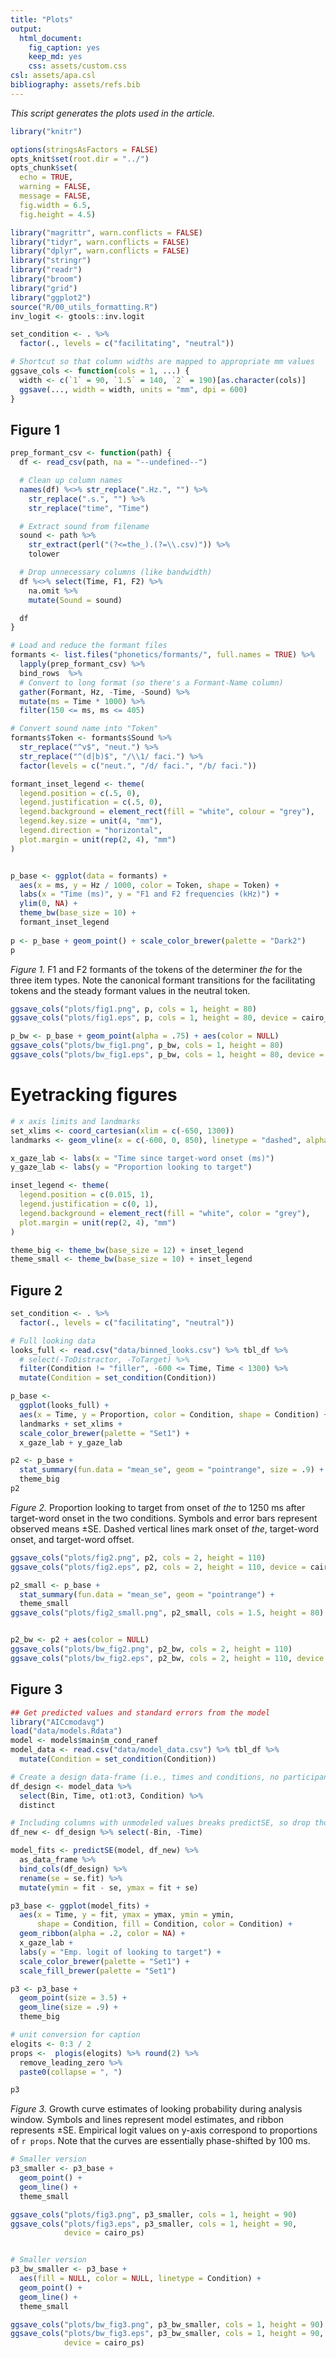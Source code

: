 ```yaml
---
title: "Plots"
output:
  html_document:
    fig_caption: yes
    keep_md: yes
    css: assets/custom.css
csl: assets/apa.csl
bibliography: assets/refs.bib
---
```


_This script generates the plots used in the article._

```r
library("knitr")

options(stringsAsFactors = FALSE)
opts_knit$set(root.dir = "../")
opts_chunk$set(
  echo = TRUE,
  warning = FALSE,
  message = FALSE,
  fig.width = 6.5,
  fig.height = 4.5)
```


```r
library("magrittr", warn.conflicts = FALSE)
library("tidyr", warn.conflicts = FALSE)
library("dplyr", warn.conflicts = FALSE)
library("stringr")
library("readr")
library("broom")
library("grid")
library("ggplot2")
source("R/00_utils_formatting.R")
inv_logit <- gtools::inv.logit

set_condition <- . %>% 
  factor(., levels = c("facilitating", "neutral"))

# Shortcut so that column widths are mapped to appropriate mm values
ggsave_cols <- function(cols = 1, ...) {
  width <- c(`1` = 90, `1.5` = 140, `2` = 190)[as.character(cols)]
  ggsave(..., width = width, units = "mm", dpi = 600)
}

```

## Figure 1

```r
prep_formant_csv <- function(path) {
  df <- read_csv(path, na = "--undefined--")

  # Clean up column names
  names(df) %<>% str_replace(".Hz.", "") %>%
    str_replace(".s.", "") %>%
    str_replace("time", "Time")

  # Extract sound from filename
  sound <- path %>% 
    str_extract(perl("(?<=the_).(?=\\.csv)")) %>% 
    tolower

  # Drop unnecessary columns (like bandwidth)
  df %<>% select(Time, F1, F2) %>%
    na.omit %>%
    mutate(Sound = sound)

  df
}

# Load and reduce the formant files
formants <- list.files("phonetics/formants/", full.names = TRUE) %>% 
  lapply(prep_formant_csv) %>% 
  bind_rows  %>% 
  # Convert to long format (so there's a Formant-Name column)
  gather(Formant, Hz, -Time, -Sound) %>%
  mutate(ms = Time * 1000) %>%
  filter(150 <= ms, ms <= 405)

# Convert sound name into "Token"
formants$Token <- formants$Sound %>%
  str_replace("^v$", "neut.") %>%
  str_replace("^(d|b)$", "/\\1/ faci.") %>%
  factor(levels = c("neut.", "/d/ faci.", "/b/ faci."))

formant_inset_legend <- theme(
  legend.position = c(.5, 0),
  legend.justification = c(.5, 0),
  legend.background = element_rect(fill = "white", colour = "grey"),
  legend.key.size = unit(4, "mm"),
  legend.direction = "horizontal",
  plot.margin = unit(rep(2, 4), "mm")
)


p_base <- ggplot(data = formants) +
  aes(x = ms, y = Hz / 1000, color = Token, shape = Token) +
  labs(x = "Time (ms)", y = "F1 and F2 frequencies (kHz)") +
  ylim(0, NA) +
  theme_bw(base_size = 10) +
  formant_inset_legend
  
p <- p_base + geom_point() + scale_color_brewer(palette = "Dark2")
p
```

_Figure 1._ F1 and F2 formants of the tokens of the determiner _the_ for the 
three item types. Note the canonical formant transitions for the facilitating 
tokens and the steady formant values in the neutral token. 

```r
ggsave_cols("plots/fig1.png", p, cols = 1, height = 80)
ggsave_cols("plots/fig1.eps", p, cols = 1, height = 80, device = cairo_ps)

p_bw <- p_base + geom_point(alpha = .75) + aes(color = NULL)
ggsave_cols("plots/bw_fig1.png", p_bw, cols = 1, height = 80)
ggsave_cols("plots/bw_fig1.eps", p_bw, cols = 1, height = 80, device = cairo_ps)
```




# Eyetracking figures

```r
# x axis limits and landmarks
set_xlims <- coord_cartesian(xlim = c(-650, 1300))
landmarks <- geom_vline(x = c(-600, 0, 850), linetype = "dashed", alpha = .5)

x_gaze_lab <- labs(x = "Time since target-word onset (ms)")
y_gaze_lab <- labs(y = "Proportion looking to target")

inset_legend <- theme(
  legend.position = c(0.015, 1),
  legend.justification = c(0, 1),
  legend.background = element_rect(fill = "white", color = "grey"),
  plot.margin = unit(rep(2, 4), "mm")
)

theme_big <- theme_bw(base_size = 12) + inset_legend
theme_small <- theme_bw(base_size = 10) + inset_legend
```


## Figure 2

```r
set_condition <- . %>% 
  factor(., levels = c("facilitating", "neutral"))

# Full looking data
looks_full <- read.csv("data/binned_looks.csv") %>% tbl_df %>%
  # select(-ToDistractor, -ToTarget) %>%
  filter(Condition != "filler", -600 <= Time, Time < 1300) %>%
  mutate(Condition = set_condition(Condition))

p_base <- 
  ggplot(looks_full) +
  aes(x = Time, y = Proportion, color = Condition, shape = Condition) +
  landmarks + set_xlims +
  scale_color_brewer(palette = "Set1") +
  x_gaze_lab + y_gaze_lab

p2 <- p_base + 
  stat_summary(fun.data = "mean_se", geom = "pointrange", size = .9) + 
  theme_big
p2
```

_Figure 2._ Proportion looking to target from onset of _the_ to 1250 ms after 
target-word onset in the two conditions. Symbols and error bars represent 
observed means ±SE. Dashed vertical lines mark onset of _the_, target-word 
onset, and target-word offset.

```r
ggsave_cols("plots/fig2.png", p2, cols = 2, height = 110)
ggsave_cols("plots/fig2.eps", p2, cols = 2, height = 110, device = cairo_ps)

p2_small <- p_base + 
  stat_summary(fun.data = "mean_se", geom = "pointrange") + 
  theme_small
ggsave_cols("plots/fig2_small.png", p2_small, cols = 1.5, height = 80)


p2_bw <- p2 + aes(color = NULL)
ggsave_cols("plots/bw_fig2.png", p2_bw, cols = 2, height = 110)
ggsave_cols("plots/bw_fig2.eps", p2_bw, cols = 2, height = 110, device = cairo_ps)

```





## Figure 3

```r
## Get predicted values and standard errors from the model
library("AICcmodavg")
load("data/models.Rdata")
model <- models$main$m_cond_ranef
model_data <- read.csv("data/model_data.csv") %>% tbl_df %>% 
  mutate(Condition = set_condition(Condition))

# Create a design data-frame (i.e., times and conditions, no participants)
df_design <- model_data %>% 
  select(Bin, Time, ot1:ot3, Condition) %>% 
  distinct

# Including columns with unmodeled values breaks predictSE, so drop those.
df_new <- df_design %>% select(-Bin, -Time)

model_fits <- predictSE(model, df_new) %>% 
  as_data_frame %>% 
  bind_cols(df_design) %>% 
  rename(se = se.fit) %>% 
  mutate(ymin = fit - se, ymax = fit + se)

p3_base <- ggplot(model_fits) + 
  aes(x = Time, y = fit, ymax = ymax, ymin = ymin, 
      shape = Condition, fill = Condition, color = Condition) + 
  geom_ribbon(alpha = .2, color = NA) + 
  x_gaze_lab + 
  labs(y = "Emp. logit of looking to target") +
  scale_color_brewer(palette = "Set1") + 
  scale_fill_brewer(palette = "Set1")

p3 <- p3_base + 
  geom_point(size = 3.5) + 
  geom_line(size = .9) + 
  theme_big

# unit conversion for caption
elogits <- 0:3 / 2
props <-  plogis(elogits) %>% round(2) %>% 
  remove_leading_zero %>% 
  paste0(collapse = ", ")

p3
```

_Figure 3._ Growth curve estimates of looking probability during analysis window. Symbols and lines represent model estimates, and ribbon represents ±SE. Empirical logit values on y-axis correspond to proportions of `r props`. Note that the curves are essentially phase-shifted by 100 ms.

```r
# Smaller version
p3_smaller <- p3_base + 
  geom_point() + 
  geom_line() + 
  theme_small

ggsave_cols("plots/fig3.png", p3_smaller, cols = 1, height = 90)
ggsave_cols("plots/fig3.eps", p3_smaller, cols = 1, height = 90, 
            device = cairo_ps)


# Smaller version
p3_bw_smaller <- p3_base + 
  aes(fill = NULL, color = NULL, linetype = Condition) + 
  geom_point() + 
  geom_line() + 
  theme_small

ggsave_cols("plots/bw_fig3.png", p3_bw_smaller, cols = 1, height = 90)
ggsave_cols("plots/bw_fig3.eps", p3_bw_smaller, cols = 1, height = 90, 
            device = cairo_ps)

```

